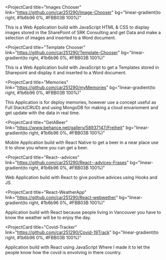 <ProjectCard
  title="Images Chooser"
  link="https://github.com/car251290/Image-Chooser"
  bg="linear-gradient(to right, #1b6b96 0%, #FBB03B 100%)"
>
  This is a Web Application build with JavaScript HTML & CSS to display images stored in 
  the SharePoint of SRK Consulting and get Data and make a selection of images and inserted to a Word document.
</ProjectCard>

<ProjectCard
  title="Template Chooser"
  link="https://github.com/car251290/Template-Chooser"
  bg="linear-gradient(to right, #1b6b96  0%, #FBB03B 100%)"
>
 This is a Web Application build with JavaScript to get a Templates stored in Sharepoint and display
  it and inserted to a Word document.
</ProjectCard>

<ProjectCard
  title="Memories"
  link="https://github.com/car251290/myMemories"
  bg="linear-gradient(to right, #1b6b96  0%, #FBB03B 100%)"
>
  This Application is for deploy memories, however use a concept useful as Full Stack(CRUD) and using MongoDB for making a cloud envarioment and get update with the data in real time.
</ProjectCard>

<ProjectCard
  title="GetABeer"
  link="https://www.behance.net/gallery/58937147/Freiheit"
  bg="linear-gradient(to right, #1b6b96 0%, #FBB03B 100%)"
>
  Mobile Application build with React Native to get a beer in a near
  place use it to show you where you can get a beer.
</ProjectCard>

<ProjectCard
  title="React--advices"
  link="https://github.com/car251290/React--advices-Frases"
  bg="linear-gradient(to right, #1b6b96 0%, #FBB03B 100%)"
>
  Web Application build with React to give positive advices using Hooks and JS.
</ProjectCard>

<ProjectCard
  title="React-WeatherApp"
  link="https://github.com/car251290/React-webwether"
  bg="linear-gradient(to right, #1b6b96 0%, #FBB03B 100%)"
>
  Application build with React because people living in Vancouver
  you have to know the weather will be to enjoy the day.
</ProjectCard>

<ProjectCard
  title="Covid-Tracker"
  link="https://github.com/car251290/Covid-19Track"
  bg="linear-gradient(to right, #1b6b96 0%, #FBB03B 100%)"
>
  Application build with React using JavaScript Where I made it to
  let the people know how the covid is envolving in there country.
</ProjectCard>
